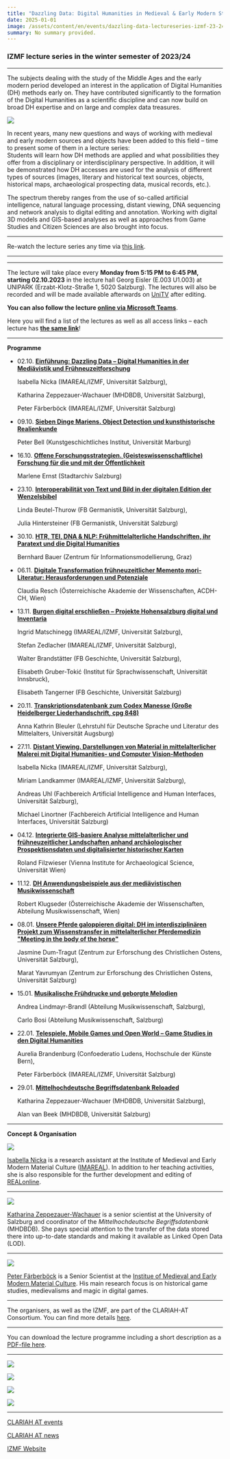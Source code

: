 ```yaml
---
title: "Dazzling Data: Digital Humanities in Medieval & Early Modern Studies"
date: 2025-01-01
image: /assets/content/en/events/dazzling-data-lectureseries-izmf-23-24/image.jpg
summary: No summary provided.
---
```


### IZMF lecture series in the winter semester of 2023/24

***

The subjects dealing with the study of the Middle Ages and the early modern period developed an interest in the application of Digital Humanities (DH) methods early on. They have contributed significantly to the formation of the Digital Humanities as a scientific discipline and can now build on broad DH expertise and on large and complex data treasures.

![](/assets/content/en/events/dazzling-data-lectureseries-izmf-23-24/Bildschirmfoto-2023-09-14-um-14.41.22.png)

In recent years, many new questions and ways of working with medieval and early modern sources and objects have been added to this field – time to present some of them in a lecture series:\
Students will learn how DH methods are applied and what possibilities they offer from a disciplinary or interdisciplinary perspective. In addition, it will be demonstrated how DH accesses are used for the analysis of different types of sources (images, literary and historical text sources, objects, historical maps, archaeological prospecting data, musical records, etc.).

The spectrum thereby ranges from the use of so-called artificial intelligence, natural language processing, distant viewing, DNA sequencing and network analysis to digital editing and annotation. Working with digital 3D models and GIS-based analyses as well as approaches from Game Studies and Citizen Sciences are also brought into focus.

***

Re-watch the lecture series any time via [this link](https://www.unitv.org/beitrag.asp?ID=1161).

***

***

The lecture will take place every **Monday from 5:15 PM to 6:45 PM, starting 02.10.2023** in the lecture hall Georg Eisler (E.003 U1.003) at UNIPARK (Erzabt-Klotz-Straße 1, 5020 Salzburg). The lectures will also be recorded and will be made available afterwards on [UniTV](http://www.unitv.org/) after editing.

**You can also follow the lecture [online via Microsoft Teams](https://teams.microsoft.com/l/meetup-join/19%3adi5fPJVt1okogKeC78NisCqxa6Gv2dXPl5l-c59JbzI1%40thread.tacv2/1694526542721?context=%7b%22Tid%22%3a%22158a941a-576e-4e87-993d-b2eab8526e50%22%2c%22Oid%22%3a%22d75a9824-4ec3-48e0-b0ee-43e5e60d6115%22%7d)**.

Here you will find a list of the lectures as well as all access links – each lecture has [**the same link**](https://teams.microsoft.com/l/meetup-join/19%3adi5fPJVt1okogKeC78NisCqxa6Gv2dXPl5l-c59JbzI1%40thread.tacv2/1694526542721?context=%7b%22Tid%22%3a%22158a941a-576e-4e87-993d-b2eab8526e50%22%2c%22Oid%22%3a%22d75a9824-4ec3-48e0-b0ee-43e5e60d6115%22%7d)!

***

**Programme**

- 02.10. [**Einführung: Dazzling Data – Digital Humanities in der Mediävistik und Frühneuzeitforschung**](https://teams.microsoft.com/l/meetup-join/19%3adi5fPJVt1okogKeC78NisCqxa6Gv2dXPl5l-c59JbzI1%40thread.tacv2/1694526542721?context=%7b%22Tid%22%3a%22158a941a-576e-4e87-993d-b2eab8526e50%22%2c%22Oid%22%3a%22d75a9824-4ec3-48e0-b0ee-43e5e60d6115%22%7d)

  Isabella Nicka (IMAREAL/IZMF, Universität Salzburg),

  Katharina Zeppezauer-Wachauer (MHDBDB, Universität Salzburg),

  Peter Färberböck (IMAREAL/IZMF, Universität Salzburg)

- 09.10. [**Sieben Dinge Mariens. Object Detection und kunsthistorische Realienkunde**](https://teams.microsoft.com/l/meetup-join/19%3adi5fPJVt1okogKeC78NisCqxa6Gv2dXPl5l-c59JbzI1%40thread.tacv2/1694526542721?context=%7b%22Tid%22%3a%22158a941a-576e-4e87-993d-b2eab8526e50%22%2c%22Oid%22%3a%22d75a9824-4ec3-48e0-b0ee-43e5e60d6115%22%7d)

  Peter Bell (Kunstgeschichtliches Institut, Universität Marburg)

- 16.10. [**Offene Forschungsstrategien. (Geisteswissenschaftliche) Forschung für die und mit der Öffentlichkeit**](https://teams.microsoft.com/l/meetup-join/19%3adi5fPJVt1okogKeC78NisCqxa6Gv2dXPl5l-c59JbzI1%40thread.tacv2/1694526542721?context=%7b%22Tid%22%3a%22158a941a-576e-4e87-993d-b2eab8526e50%22%2c%22Oid%22%3a%22d75a9824-4ec3-48e0-b0ee-43e5e60d6115%22%7d)

  Marlene Ernst (Stadtarchiv Salzburg)

- 23.10. [**Interoperabilität von Text und Bild in der digitalen Edition der Wenzelsbibel**](https://teams.microsoft.com/l/meetup-join/19%3adi5fPJVt1okogKeC78NisCqxa6Gv2dXPl5l-c59JbzI1%40thread.tacv2/1694526542721?context=%7b%22Tid%22%3a%22158a941a-576e-4e87-993d-b2eab8526e50%22%2c%22Oid%22%3a%22d75a9824-4ec3-48e0-b0ee-43e5e60d6115%22%7d)

  Linda Beutel-Thurow (FB Germanistik, Universität Salzburg),

  Julia Hintersteiner (FB Germanistik, Universität Salzburg)

- 30.10. [**HTR, TEI, DNA & NLP: Frühmittelalterliche Handschriften, ihr Paratext und die Digital Humanities**](https://teams.microsoft.com/l/meetup-join/19%3adi5fPJVt1okogKeC78NisCqxa6Gv2dXPl5l-c59JbzI1%40thread.tacv2/1694526542721?context=%7b%22Tid%22%3a%22158a941a-576e-4e87-993d-b2eab8526e50%22%2c%22Oid%22%3a%22d75a9824-4ec3-48e0-b0ee-43e5e60d6115%22%7d)

  Bernhard Bauer (Zentrum für Informationsmodellierung, Graz)

- 06.11. [**Digitale Transformation frühneuzeitlicher Memento mori-Literatur: Herausforderungen und Potenziale**](https://teams.microsoft.com/l/meetup-join/19%3adi5fPJVt1okogKeC78NisCqxa6Gv2dXPl5l-c59JbzI1%40thread.tacv2/1694526542721?context=%7b%22Tid%22%3a%22158a941a-576e-4e87-993d-b2eab8526e50%22%2c%22Oid%22%3a%22d75a9824-4ec3-48e0-b0ee-43e5e60d6115%22%7d)

  Claudia Resch (Österreichische Akademie der Wissenschaften, ACDH-CH, Wien)

- 13.11. [**Burgen digital erschließen – Projekte Hohensalzburg digital und Inventaria**](https://teams.microsoft.com/l/meetup-join/19%3adi5fPJVt1okogKeC78NisCqxa6Gv2dXPl5l-c59JbzI1%40thread.tacv2/1694526542721?context=%7b%22Tid%22%3a%22158a941a-576e-4e87-993d-b2eab8526e50%22%2c%22Oid%22%3a%22d75a9824-4ec3-48e0-b0ee-43e5e60d6115%22%7d)

  Ingrid Matschinegg (IMAREAL/IZMF, Universität Salzburg),

  Stefan Zedlacher (IMAREAL/IZMF, Universität Salzburg),

  Walter Brandstätter (FB Geschichte, Universität Salzburg),

  Elisabeth Gruber-Tokić (Institut für Sprachwissenschaft, Universität Innsbruck),

  Elisabeth Tangerner (FB Geschichte, Universität Salzburg)

- 20.11. [**Transkriptionsdatenbank zum Codex Manesse (Große Heidelberger Liederhandschrift, cpg 848)**](https://teams.microsoft.com/l/meetup-join/19%3adi5fPJVt1okogKeC78NisCqxa6Gv2dXPl5l-c59JbzI1%40thread.tacv2/1694526542721?context=%7b%22Tid%22%3a%22158a941a-576e-4e87-993d-b2eab8526e50%22%2c%22Oid%22%3a%22d75a9824-4ec3-48e0-b0ee-43e5e60d6115%22%7d)

  Anna Kathrin Bleuler (Lehrstuhl für Deutsche Sprache und Literatur des Mittelalters, Universität Augsburg)

- 27.11. [**Distant Viewing. Darstellungen von Material in mittelalterlicher Malerei mit Digital Humanities- und Computer Vision-Methoden**](https://teams.microsoft.com/l/meetup-join/19%3adi5fPJVt1okogKeC78NisCqxa6Gv2dXPl5l-c59JbzI1%40thread.tacv2/1694526542721?context=%7b%22Tid%22%3a%22158a941a-576e-4e87-993d-b2eab8526e50%22%2c%22Oid%22%3a%22d75a9824-4ec3-48e0-b0ee-43e5e60d6115%22%7d)

  Isabella Nicka (IMAREAL/IZMF, Universität Salzburg),

  Miriam Landkammer (IMAREAL/IZMF, Universität Salzburg),

  Andreas Uhl (Fachbereich Artificial Intelligence and Human Interfaces, Universität Salzburg),

  Michael Linortner (Fachbereich Artificial Intelligence and Human Interfaces, Universität Salzburg)

- 04.12. [**Integrierte GIS-basiere Analyse mittelalterlicher und frühneuzeitlicher Landschaften anhand archäologischer Prospektionsdaten und digitalisierter historischer Karten**](https://teams.microsoft.com/l/meetup-join/19%3adi5fPJVt1okogKeC78NisCqxa6Gv2dXPl5l-c59JbzI1%40thread.tacv2/1694526542721?context=%7b%22Tid%22%3a%22158a941a-576e-4e87-993d-b2eab8526e50%22%2c%22Oid%22%3a%22d75a9824-4ec3-48e0-b0ee-43e5e60d6115%22%7d)

  Roland Filzwieser (Vienna Institute for Archaeological Science, Universität Wien)

- 11.12. [**DH Anwendungsbeispiele aus der mediävistischen Musikwissenschaft**](https://teams.microsoft.com/l/meetup-join/19%3adi5fPJVt1okogKeC78NisCqxa6Gv2dXPl5l-c59JbzI1%40thread.tacv2/1694526542721?context=%7b%22Tid%22%3a%22158a941a-576e-4e87-993d-b2eab8526e50%22%2c%22Oid%22%3a%22d75a9824-4ec3-48e0-b0ee-43e5e60d6115%22%7d)

  Robert Klugseder (Österreichische Akademie der Wissenschaften, Abteilung Musikwissenschaft, Wien)

- 08.01. [**Unsere Pferde galoppieren digital: DH im interdisziplinären Projekt zum Wissenstransfer in mittelalterlicher Pferdemedizin "Meeting in the body of the horse"**](https://teams.microsoft.com/l/meetup-join/19%3adi5fPJVt1okogKeC78NisCqxa6Gv2dXPl5l-c59JbzI1%40thread.tacv2/1694526542721?context=%7b%22Tid%22%3a%22158a941a-576e-4e87-993d-b2eab8526e50%22%2c%22Oid%22%3a%22d75a9824-4ec3-48e0-b0ee-43e5e60d6115%22%7d)

  Jasmine Dum-Tragut (Zentrum zur Erforschung des Christlichen Ostens, Universität Salzburg),

  Marat Yavrumyan (Zentrum zur Erforschung des Christlichen Ostens, Universität Salzburg)

- 15.01. [**Musikalische Frühdrucke und geborgte Melodien**](https://teams.microsoft.com/l/meetup-join/19%3adi5fPJVt1okogKeC78NisCqxa6Gv2dXPl5l-c59JbzI1%40thread.tacv2/1694526542721?context=%7b%22Tid%22%3a%22158a941a-576e-4e87-993d-b2eab8526e50%22%2c%22Oid%22%3a%22d75a9824-4ec3-48e0-b0ee-43e5e60d6115%22%7d)

  Andrea Lindmayr-Brandl (Abteilung Musikwissenschaft, Salzburg),

  Carlo Bosi (Abteilung Musikwissenschaft, Salzburg)

- 22.01. [**Telespiele, Mobile Games und Open World – Game Studies in den Digital Humanities**](https://teams.microsoft.com/l/meetup-join/19%3adi5fPJVt1okogKeC78NisCqxa6Gv2dXPl5l-c59JbzI1%40thread.tacv2/1694526542721?context=%7b%22Tid%22%3a%22158a941a-576e-4e87-993d-b2eab8526e50%22%2c%22Oid%22%3a%22d75a9824-4ec3-48e0-b0ee-43e5e60d6115%22%7d)

  Aurelia Brandenburg (Confoederatio Ludens, Hochschule der Künste Bern),

  Peter Färberböck (IMAREAL/IZMF, Universität Salzburg)

- 29.01. [**Mittelhochdeutsche Begriffsdatenbank Reloaded**](https://teams.microsoft.com/l/meetup-join/19%3adi5fPJVt1okogKeC78NisCqxa6Gv2dXPl5l-c59JbzI1%40thread.tacv2/1694526542721?context=%7b%22Tid%22%3a%22158a941a-576e-4e87-993d-b2eab8526e50%22%2c%22Oid%22%3a%22d75a9824-4ec3-48e0-b0ee-43e5e60d6115%22%7d)

  Katharina Zeppezauer-Wachauer (MHDBDB, Universität Salzburg),

  Alan van Beek (MHDBDB, Universität Salzburg)

***

**Concept & Organisation**

![](/assets/content/en/events/dazzling-data-lectureseries-izmf-23-24/Isabella-Nicka-PLUS-1.png)

[Isabella Nicka](mailto:isabella.nicka@plus.ac.at) is a research assistant at the Institute of Medieval and Early Modern Material Culture ([IMAREAL](https://www.imareal.sbg.ac.at/)). In addition to her teaching activities, she is also responsible for the further development and editing of [REALonline](https://www.imareal.sbg.ac.at/projekte/realonline/).

***

![](/assets/content/en/events/dazzling-data-lectureseries-izmf-23-24/Katharina-Zeppezauer-Wachauer.png)

[Katharina Zeppezauer-Wachauer](mailto:katharina.wachauer@plus.ac.at) is a senior scientist at the University of Salzburg and coordinator of the *Mittelhochdeutsche Begriffsdatenbank* (MHDBDB). She pays special attention to the transfer of the data stored there into up-to-date standards and making it available as Linked Open Data (LOD).

***

![](/assets/content/en/events/dazzling-data-lectureseries-izmf-23-24/Peter-Farberbock.png)

[Peter Färberböck](mailto:peter.faerberboeck@plus.ac.at) is a Senior Scientist at the [Institue of Medieval and Early Modern Material Culture](https://www.imareal.sbg.ac.at/). His main research focus is on historical game studies, medievalisms and magic in digital games.

***

The organisers, as well as the IZMF, are part of the CLARIAH-AT Consortium. You can find more details [here](https://clariah.at/consortium-university-of-salzburg/).

***

You can download the lecture programme including a short description as a [PDF-file here](https://izmf-salzburg.at/wp-content/uploads/2023/09/Dazzling-Data_GS.pdf).

***

![](/assets/content/en/events/dazzling-data-lectureseries-izmf-23-24/Logo-Zentrum-Mittelalter-und-Fruhneuzeit-1024x256.png)

![](/assets/content/en/events/dazzling-data-lectureseries-izmf-23-24/CLARIAH-AT-Logo-transparent-1024x415.png)

![](/assets/content/en/events/dazzling-data-lectureseries-izmf-23-24/Logo_Imareal_600x140.png)

![](/assets/content/en/events/dazzling-data-lectureseries-izmf-23-24/mhdbdbLogoWebTransp-1.gif)

***

[CLARIAH AT events](https://clariah.at/events/)

[CLARIAH AT news](https://clariah.at/news/)

[IZMF Website](https://izmf-salzburg.at/2023/09/12/ringvorlesung-2023-24-dazzling-data/)
